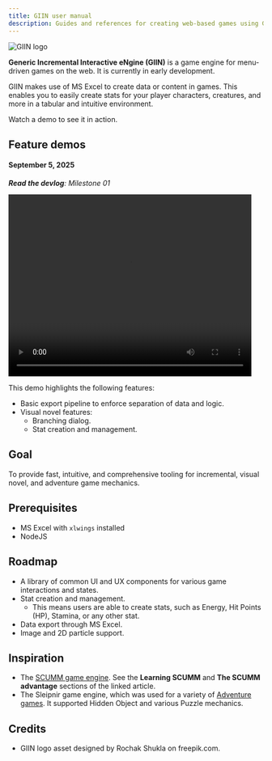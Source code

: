 ```yaml
---
title: GIIN user manual
description: Guides and references for creating web-based games using GIIN.
---
```



![GIIN logo](/src/assets/giin-logo-temp.png)

**Generic Incremental Interactive eNgine (GIIN)** is a game engine for menu-driven games on the web. It is currently in early development.

GIIN makes use of MS Excel to create data or content in games. This enables you to easily create stats for your player characters, creatures, and more in a tabular and intuitive environment.

Watch a demo to see it in action.

## Feature demos

#### September 5, 2025

_**Read the devlog**: Milestone 01_

<video width="480" height="360" controls><source src={demoLog1} type="video/mp4" /></video>

This demo highlights the following features:

- Basic export pipeline to enforce separation of data and logic.
- Visual novel features:
  - Branching dialog.
  - Stat creation and management.

## Goal

To provide fast, intuitive, and comprehensive tooling for incremental, visual novel, and adventure game mechanics.

## Prerequisites

- MS Excel with `xlwings` installed
- NodeJS

## Roadmap

- A library of common UI and UX components for various game interactions and states.
- Stat creation and management. 
  - This means users are able to create stats, such as Energy, Hit Points (HP), Stamina, or any other stat.
- Data export through MS Excel.
- Image and 2D particle support.

## Inspiration

- The [SCUMM game engine](https://www.gamedeveloper.com/design/the-scumm-diary-stories-behind-one-of-the-greatest-game-engines-ever-made). See the **Learning SCUMM** and **The SCUMM advantage** sections of the linked article.
- The Sleipnir game engine, which was used for a variety of [Adventure games](https://hogs.fandom.com/wiki/Boomzap_Entertainment). It supported Hidden Object and various Puzzle mechanics.

## Credits

- GIIN logo asset designed by Rochak Shukla on freepik.com.
